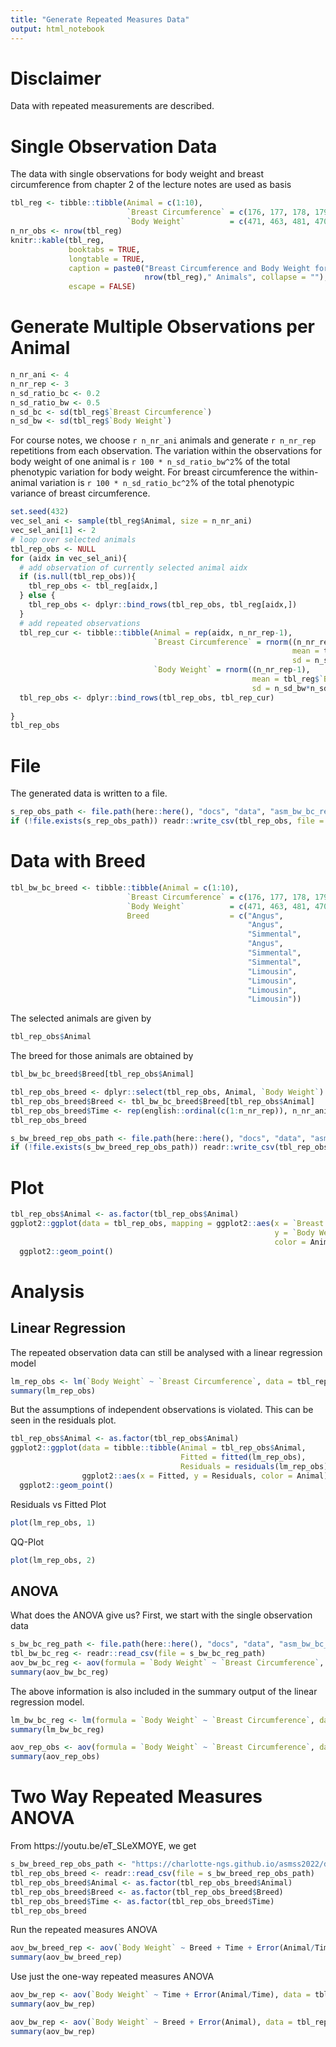 ```yaml
---
title: "Generate Repeated Measures Data"
output: html_notebook
---
```


# Disclaimer
Data with repeated measurements are described.


# Single Observation Data
The data with single observations for body weight and breast circumference from chapter 2 of the lecture notes are used as basis

```r
tbl_reg <- tibble::tibble(Animal = c(1:10),
                          `Breast Circumference` = c(176, 177, 178, 179, 179, 180, 181, 182,183, 184),
                          `Body Weight`          = c(471, 463, 481, 470, 496, 491, 518, 511, 510, 541))
n_nr_obs <- nrow(tbl_reg)
knitr::kable(tbl_reg,
             booktabs = TRUE,
             longtable = TRUE,
             caption = paste0("Breast Circumference and Body Weight for ", 
                              nrow(tbl_reg)," Animals", collapse = ""),
             escape = FALSE)
```


# Generate Multiple Observations per Animal

```r
n_nr_ani <- 4
n_nr_rep <- 3
n_sd_ratio_bc <- 0.2
n_sd_ratio_bw <- 0.5
n_sd_bc <- sd(tbl_reg$`Breast Circumference`)
n_sd_bw <- sd(tbl_reg$`Body Weight`)
```

For course notes, we choose `r n_nr_ani` animals and generate `r n_nr_rep` repetitions from each observation. The variation within the observations for body weight of one animal is `r 100 * n_sd_ratio_bw^2`% of the total phenotypic variation for body weight. For breast circumference the within-animal variation is `r 100 * n_sd_ratio_bc^2`% of the total phenotypic variance of breast circumference.

```r
set.seed(432)
vec_sel_ani <- sample(tbl_reg$Animal, size = n_nr_ani)
vec_sel_ani[1] <- 2
# loop over selected animals
tbl_rep_obs <- NULL
for (aidx in vec_sel_ani){
  # add observation of currently selected animal aidx
  if (is.null(tbl_rep_obs)){
    tbl_rep_obs <- tbl_reg[aidx,]
  } else {
    tbl_rep_obs <- dplyr::bind_rows(tbl_rep_obs, tbl_reg[aidx,])
  }
  # add repeated observations
  tbl_rep_cur <- tibble::tibble(Animal = rep(aidx, n_nr_rep-1),
                                `Breast Circumference` = rnorm((n_nr_rep-1), 
                                                               mean = tbl_reg$`Breast Circumference`[aidx],
                                                               sd = n_sd_bc*n_sd_ratio_bc),
                                `Body Weight` = rnorm((n_nr_rep-1),
                                                      mean = tbl_reg$`Body Weight`[aidx],
                                                      sd = n_sd_bw*n_sd_ratio_bw))
  tbl_rep_obs <- dplyr::bind_rows(tbl_rep_obs, tbl_rep_cur)
  
}
tbl_rep_obs
```

# File
The generated data is written to a file.

```r
s_rep_obs_path <- file.path(here::here(), "docs", "data", "asm_bw_bc_rep_obs.csv")
if (!file.exists(s_rep_obs_path)) readr::write_csv(tbl_rep_obs, file = s_rep_obs_path)
```


# Data with Breed

```r
tbl_bw_bc_breed <- tibble::tibble(Animal = c(1:10),
                          `Breast Circumference` = c(176, 177, 178, 179, 179, 180, 181, 182,183, 184),
                          `Body Weight`          = c(471, 463, 481, 470, 496, 491, 518, 511, 510, 541),
                          Breed                  = c("Angus",
                                                     "Angus",
                                                     "Simmental",
                                                     "Angus",
                                                     "Simmental",
                                                     "Simmental",
                                                     "Limousin",
                                                     "Limousin",
                                                     "Limousin",
                                                     "Limousin"))

```

The selected animals are given by

```r
tbl_rep_obs$Animal
```

The breed for those animals are obtained by

```r
tbl_bw_bc_breed$Breed[tbl_rep_obs$Animal]
```

```r
tbl_rep_obs_breed <- dplyr::select(tbl_rep_obs, Animal, `Body Weight`)
tbl_rep_obs_breed$Breed <- tbl_bw_bc_breed$Breed[tbl_rep_obs$Animal]
tbl_rep_obs_breed$Time <- rep(english::ordinal(c(1:n_nr_rep)), n_nr_ani)
tbl_rep_obs_breed
```

```r
s_bw_breed_rep_obs_path <- file.path(here::here(), "docs", "data", "asm_bw_breed_rep_obs.csv")
if (!file.exists(s_bw_breed_rep_obs_path)) readr::write_csv(tbl_rep_obs_breed, file = s_bw_breed_rep_obs_path)
```


# Plot

```r
tbl_rep_obs$Animal <- as.factor(tbl_rep_obs$Animal)
ggplot2::ggplot(data = tbl_rep_obs, mapping = ggplot2::aes(x = `Breast Circumference`, 
                                                           y = `Body Weight`, 
                                                           color = Animal)) + 
  ggplot2::geom_point()
```

# Analysis

## Linear Regression
The repeated observation data can still be analysed with a linear regression model

```r
lm_rep_obs <- lm(`Body Weight` ~ `Breast Circumference`, data = tbl_rep_obs)
summary(lm_rep_obs)
```

But the assumptions of independent observations is violated. This can be seen in the residuals plot.

```r
tbl_rep_obs$Animal <- as.factor(tbl_rep_obs$Animal)
ggplot2::ggplot(data = tibble::tibble(Animal = tbl_rep_obs$Animal, 
                                      Fitted = fitted(lm_rep_obs), 
                                      Residuals = residuals(lm_rep_obs)),
                ggplot2::aes(x = Fitted, y = Residuals, color = Animal)) + 
  ggplot2::geom_point()
```

Residuals vs Fitted Plot

```r
plot(lm_rep_obs, 1)
```

QQ-Plot

```r
plot(lm_rep_obs, 2)
```


## ANOVA
What does the ANOVA give us? First, we start with the single observation data

```r
s_bw_bc_reg_path <- file.path(here::here(), "docs", "data", "asm_bw_bc_reg.csv")
tbl_bw_bc_reg <- readr::read_csv(file = s_bw_bc_reg_path)
aov_bw_bc_reg <- aov(formula = `Body Weight` ~ `Breast Circumference`, data = tbl_bw_bc_reg)
summary(aov_bw_bc_reg)
```

The above information is also included in the summary output of the linear regression model.

```r
lm_bw_bc_reg <- lm(formula = `Body Weight` ~ `Breast Circumference`, data = tbl_bw_bc_reg)
summary(lm_bw_bc_reg)
```



```r
aov_rep_obs <- aov(formula = `Body Weight` ~ `Breast Circumference`, data = tbl_rep_obs)
summary(aov_rep_obs)
```


# Two Way Repeated Measures ANOVA
From https://youtu.be/eT_SLeXMOYE, we get

```r
s_bw_breed_rep_obs_path <- "https://charlotte-ngs.github.io/asmss2022/data/asm_bw_breed_rep_obs.csv"
tbl_rep_obs_breed <- readr::read_csv(file = s_bw_breed_rep_obs_path)
tbl_rep_obs_breed$Animal <- as.factor(tbl_rep_obs_breed$Animal)
tbl_rep_obs_breed$Breed <- as.factor(tbl_rep_obs_breed$Breed)
tbl_rep_obs_breed$Time <- as.factor(tbl_rep_obs_breed$Time)
tbl_rep_obs_breed
```

Run the repeated measures ANOVA

```r
aov_bw_breed_rep <- aov(`Body Weight` ~ Breed + Time + Error(Animal/Time), data = tbl_rep_obs_breed)
summary(aov_bw_breed_rep)
```

Use just the one-way repeated measures ANOVA

```r
aov_bw_rep <- aov(`Body Weight` ~ Time + Error(Animal/Time), data = tbl_rep_obs_breed)
summary(aov_bw_rep)

```

```r
aov_bw_rep <- aov(`Body Weight` ~ Breed + Error(Animal), data = tbl_rep_obs_breed)
summary(aov_bw_rep)

```

